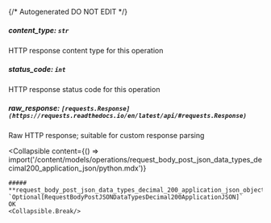 {/* Autogenerated DO NOT EDIT  */}

##### **content_type:** `str`
HTTP response content type for this operation

##### **status_code:** `int`
HTTP response status code for this operation

##### **raw_response:** `[requests.Response](https://requests.readthedocs.io/en/latest/api/#requests.Response)`
Raw HTTP response; suitable for custom response parsing

<Collapsible
    content={() => import('/content/models/operations/request_body_post_json_data_types_decimal200_application_json/python.mdx')}
>
    ##### **request_body_post_json_data_types_decimal_200_application_json_object:** `Optional[RequestBodyPostJSONDataTypesDecimal200ApplicationJSON]`
    OK
    <Collapsible.Break/>
</Collapsible>

